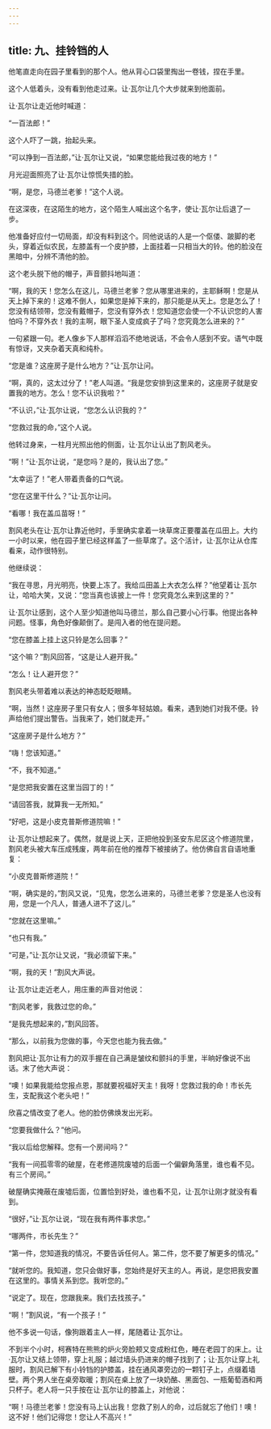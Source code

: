 ```yaml
---
---
---
```

title: 九、挂铃铛的人
---




他笔直走向在园子里看到的那个人。他从背心口袋里掏出一卷钱，捏在手里。

这个人低着头，没有看到他走过来。让·瓦尔让几个大步就来到他面前。

让·瓦尔让走近他时喊道：

“一百法郎！”

这个人吓了一跳，抬起头来。

“可以挣到一百法郎，”让·瓦尔让又说，“如果您能给我过夜的地方！”

月光迎面照亮了让·瓦尔让惊慌失措的脸。

“啊，是您，马德兰老爹！”这个人说。

在这深夜，在这陌生的地方，这个陌生人喊出这个名字，使让·瓦尔让后退了一步。

他准备好应付一切局面，却没有料到这个。同他说话的人是一个伛偻、跛脚的老头，穿着近似农民，左膝盖有一个皮护膝，上面挂着一只相当大的铃。他的脸没在黑暗中，分辨不清他的脸。

这个老头脱下他的帽子，声音颤抖地叫道：

“啊，我的天！您怎么在这儿，马德兰老爹？您从哪里进来的，主耶稣啊！您是从天上掉下来的！这难不倒人，如果您是掉下来的，那只能是从天上。您是怎么了！您没有结领带，您没有戴帽子，您没有穿外衣！您知道您会使一个不认识您的人害怕吗？不穿外衣！我的主啊，眼下圣人变成疯子了吗？您究竟怎么进来的？”

一句紧跟一句。老人像乡下人那样滔滔不绝地说话，不会令人感到不安。语气中既有惊讶，又夹杂着天真和纯朴。

“您是谁？这座房子是什么地方？”让·瓦尔让问。

“啊，真的，这太过分了！”老人叫道。“我是您安排到这里来的，这座房子就是安置我的地方。怎么！您不认识我啦？”

“不认识，”让·瓦尔让说，“您怎么认识我的？”

“您救过我的命，”这个人说。

他转过身来，一柱月光照出他的侧面，让·瓦尔让认出了割风老头。

“啊！”让·瓦尔让说，“是您吗？是的，我认出了您。”

“太幸运了！”老人带着责备的口气说。

“您在这里干什么？”让·瓦尔让问。

“看哪！我在盖瓜苗呀！”

割风老头在让·瓦尔让靠近他时，手里确实拿着一块草席正要覆盖在瓜田上。大约一小时以来，他在园子里已经这样盖了一些草席了。这个活计，让·瓦尔让从仓库看来，动作很特别。

他继续说：

“我在寻思，月光明亮，快要上冻了。我给瓜田盖上大衣怎么样？”他望着让·瓦尔让，哈哈大笑，又说：“您当真也该披上一件！您究竟怎么来到这里的？”

让·瓦尔让感到，这个人至少知道他叫马德兰，那么自己要小心行事。他提出各种问题。怪事，角色好像颠倒了。是闯入者的他在提问题。

“您在膝盖上挂上这只铃是怎么回事？”

“这个嘛？”割风回答，“这是让人避开我。”

“怎么！让人避开您？”

割风老头带着难以表达的神态眨眨眼睛。

“啊，当然！这座房子里只有女人；很多年轻姑娘。看来，遇到她们对我不便。铃声给他们提出警告。当我来了，她们就走开。”

“这座房子是什么地方？”

“嗨！您该知道。”

“不，我不知道。”

“是您把我安置在这里当园丁的！”

“请回答我，就算我一无所知。”

“好吧，这是小皮克普斯修道院嘛！”

让·瓦尔让想起来了。偶然，就是说上天，正把他投到圣安东尼区这个修道院里，割风老头被大车压成残废，两年前在他的推荐下被接纳了。他仿佛自言自语地重复：

“小皮克普斯修道院！”

“啊，确实是的，”割风又说，“见鬼，您怎么进来的，马德兰老爹？您是圣人也没有用，您是一个凡人，普通人进不了这儿。”

“您就在这里嘛。”

“也只有我。”

“可是，”让·瓦尔让又说，“我必须留下来。”

“啊，我的天！”割风大声说。

让·瓦尔让走近老人，用庄重的声音对他说：

“割风老爹，我救过您的命。”

“是我先想起来的，”割风回答。

“那么，以前我为您做的事，今天您也能为我去做。”

割风把让·瓦尔让有力的双手握在自己满是皱纹和颤抖的手里，半晌好像说不出话。末了他大声说：

“噢！如果我能给您报点恩，那就要祝福好天主！我呀！您救过我的命！市长先生，支配我这个老头吧！”

欣喜之情改变了老人。他的脸仿佛焕发出光彩。

“您要我做什么？”他问。

“我以后给您解释。您有一个房间吗？”

“我有一间孤零零的破屋，在老修道院废墟的后面一个偏僻角落里，谁也看不见。有三个房间。”

破屋确实掩蔽在废墟后面，位置恰到好处，谁也看不见，让·瓦尔让刚才就没有看到。

“很好，”让·瓦尔让说，“现在我有两件事求您。”

“哪两件，市长先生？”

“第一件，您知道我的情况，不要告诉任何人。第二件，您不要了解更多的情况。”

“就听您的。我知道，您只会做好事，您始终是好天主的人。再说，是您把我安置在这里的。事情关系到您。我听您的。”

“说定了。现在，您跟我来。我们去找孩子。”

“啊！”割风说，“有一个孩子！”

他不多说一句话，像狗跟着主人一样，尾随着让·瓦尔让。

不到半个小时，柯赛特在熊熊的炉火旁脸颊又变成粉红色，睡在老园丁的床上。让·瓦尔让又结上领带，穿上礼服；越过墙头扔进来的帽子找到了；让·瓦尔让穿上礼服时，割风已解下有小铃铛的护膝盖，挂在通风罩旁边的一颗钉子上，点缀着墙壁。两个男人坐在桌旁取暖；割风在桌上放了一块奶酪、黑面包、一瓶葡萄酒和两只杯子。老人将一只手按在让·瓦尔让的膝盖上，对他说：

“啊！马德兰老爹！您没有马上认出我！您救了别人的命，过后就忘了他们！噢！这不好！他们记得您！您让人不高兴！”